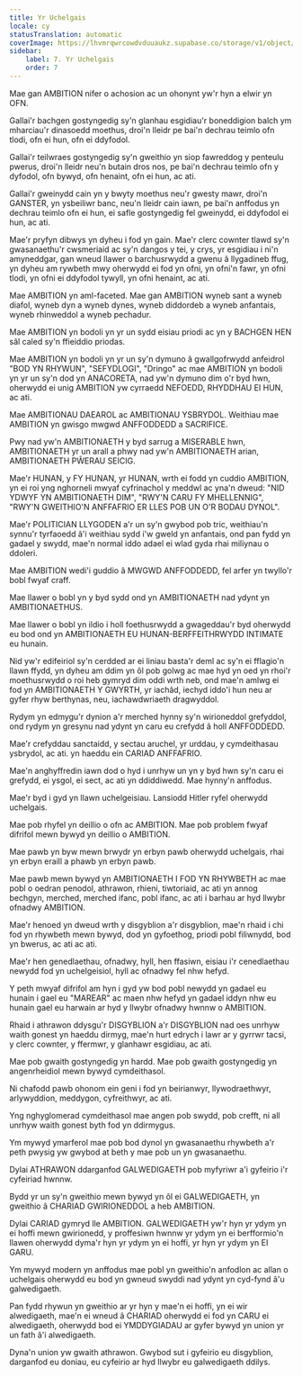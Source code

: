 ```yaml
---
title: Yr Uchelgais
locale: cy
statusTranslation: automatic
coverImage: https://lhvmrqwrcowdvduuaukz.supabase.co/storage/v1/object/public/strapi-uploads/small_cover-educacion-fundamental.webp-2d51a7828a2b1309555be27f7e2a61a0.webp
sidebar:
    label: 7. Yr Uchelgais
    order: 7
---
```

Mae gan AMBITION nifer o achosion ac un ohonynt yw'r hyn a elwir yn OFN.

Gallai'r bachgen gostyngedig sy'n glanhau esgidiau'r boneddigion balch ym mharciau'r dinasoedd moethus, droi'n lleidr pe bai'n dechrau teimlo ofn tlodi, ofn ei hun, ofn ei ddyfodol.

Gallai'r teilwraes gostyngedig sy'n gweithio yn siop fawreddog y penteulu pwerus, droi'n lleidr neu'n butain dros nos, pe bai'n dechrau teimlo ofn y dyfodol, ofn bywyd, ofn henaint, ofn ei hun, ac ati.

Gallai'r gweinydd cain yn y bwyty moethus neu'r gwesty mawr, droi'n GANSTER, yn ysbeiliwr banc, neu'n lleidr cain iawn, pe bai'n anffodus yn dechrau teimlo ofn ei hun, ei safle gostyngedig fel gweinydd, ei ddyfodol ei hun, ac ati.

Mae'r pryfyn dibwys yn dyheu i fod yn gain. Mae'r clerc cownter tlawd sy'n gwasanaethu'r cwsmeriaid ac sy'n dangos y tei, y crys, yr esgidiau i ni'n amyneddgar, gan wneud llawer o barchusrwydd a gwenu â llygadineb ffug, yn dyheu am rywbeth mwy oherwydd ei fod yn ofni, yn ofni'n fawr, yn ofni tlodi, yn ofni ei ddyfodol tywyll, yn ofni henaint, ac ati.

Mae AMBITION yn aml-faceted. Mae gan AMBITION wyneb sant a wyneb diafol, wyneb dyn a wyneb dynes, wyneb diddordeb a wyneb anfantais, wyneb rhinweddol a wyneb pechadur.

Mae AMBITION yn bodoli yn yr un sydd eisiau priodi ac yn y BACHGEN HEN sâl caled sy'n ffieiddio priodas.

Mae AMBITION yn bodoli yn yr un sy'n dymuno â gwallgofrwydd anfeidrol "BOD YN RHYWUN", "SEFYDLOGI", "Dringo" ac mae AMBITION yn bodoli yn yr un sy'n dod yn ANACORETA, nad yw'n dymuno dim o'r byd hwn, oherwydd ei unig AMBITION yw cyrraedd NEFOEDD, RHYDDHAU EI HUN, ac ati.

Mae AMBITIONAU DAEAROL ac AMBITIONAU YSBRYDOL. Weithiau mae AMBITION yn gwisgo mwgwd ANFFODDEDD a SACRIFICE.

Pwy nad yw'n AMBITIONAETH y byd sarrug a MISERABLE hwn, AMBITIONAETH yr un arall a phwy nad yw'n AMBITIONAETH arian, AMBITIONAETH PŴERAU SEICIG.

Mae'r HUNAN, y FY HUNAN, yr HUNAN, wrth ei fodd yn cuddio AMBITION, yn ei roi yng nghorneli mwyaf cyfrinachol y meddwl ac yna'n dweud: "NID YDWYF YN AMBITIONAETH DIM", "RWY'N CARU FY MHELLENNIG", "RWY'N GWEITHIO'N ANFFAFRIO ER LLES POB UN O'R BODAU DYNOL".

Mae'r POLITICIAN LLYGODEN a'r un sy'n gwybod pob tric, weithiau'n synnu'r tyrfaoedd â'i weithiau sydd i'w gweld yn anfantais, ond pan fydd yn gadael y swydd, mae'n normal iddo adael ei wlad gyda rhai miliynau o ddoleri.

Mae AMBITION wedi'i guddio â MWGWD ANFFODDEDD, fel arfer yn twyllo'r bobl fwyaf craff.

Mae llawer o bobl yn y byd sydd ond yn AMBITIONAETH nad ydynt yn AMBITIONAETHUS.

Mae llawer o bobl yn ildio i holl foethusrwydd a gwageddau'r byd oherwydd eu bod ond yn AMBITIONAETH EU HUNAN-BERFFEITHRWYDD INTIMATE eu hunain.

Nid yw'r edifeiriol sy'n cerdded ar ei liniau basta'r deml ac sy'n ei fflagio'n llawn ffydd, yn dyheu am ddim yn ôl pob golwg ac mae hyd yn oed yn rhoi'r moethusrwydd o roi heb gymryd dim oddi wrth neb, ond mae'n amlwg ei fod yn AMBITIONAETH Y GWYRTH, yr iachâd, iechyd iddo'i hun neu ar gyfer rhyw berthynas, neu, iachawdwriaeth dragwyddol.

Rydym yn edmygu'r dynion a'r merched hynny sy'n wirioneddol grefyddol, ond rydym yn gresynu nad ydynt yn caru eu crefydd â holl ANFFODDEDD.

Mae'r crefyddau sanctaidd, y sectau aruchel, yr urddau, y cymdeithasau ysbrydol, ac ati. yn haeddu ein CARIAD ANFFAFRIO.

Mae'n anghyffredin iawn dod o hyd i unrhyw un yn y byd hwn sy'n caru ei grefydd, ei ysgol, ei sect, ac ati yn ddiddiwedd. Mae hynny'n anffodus.

Mae'r byd i gyd yn llawn uchelgeisiau. Lansiodd Hitler ryfel oherwydd uchelgais.

Mae pob rhyfel yn deillio o ofn ac AMBITION. Mae pob problem fwyaf difrifol mewn bywyd yn deillio o AMBITION.

Mae pawb yn byw mewn brwydr yn erbyn pawb oherwydd uchelgais, rhai yn erbyn eraill a phawb yn erbyn pawb.

Mae pawb mewn bywyd yn AMBITIONAETH I FOD YN RHYWBETH ac mae pobl o oedran penodol, athrawon, rhieni, tiwtoriaid, ac ati yn annog bechgyn, merched, merched ifanc, pobl ifanc, ac ati i barhau ar hyd llwybr ofnadwy AMBITION.

Mae'r henoed yn dweud wrth y disgyblion a'r disgyblion, mae'n rhaid i chi fod yn rhywbeth mewn bywyd, dod yn gyfoethog, priodi pobl filiwnydd, bod yn bwerus, ac ati ac ati.

Mae'r hen genedlaethau, ofnadwy, hyll, hen ffasiwn, eisiau i'r cenedlaethau newydd fod yn uchelgeisiol, hyll ac ofnadwy fel nhw hefyd.

Y peth mwyaf difrifol am hyn i gyd yw bod pobl newydd yn gadael eu hunain i gael eu "MAREAR" ac maen nhw hefyd yn gadael iddyn nhw eu hunain gael eu harwain ar hyd y llwybr ofnadwy hwnnw o AMBITION.

Rhaid i athrawon ddysgu'r DISGYBLION a'r DISGYBLION nad oes unrhyw waith gonest yn haeddu dirmyg, mae'n hurt edrych i lawr ar y gyrrwr tacsi, y clerc cownter, y ffermwr, y glanhawr esgidiau, ac ati.

Mae pob gwaith gostyngedig yn hardd. Mae pob gwaith gostyngedig yn angenrheidiol mewn bywyd cymdeithasol.

Ni chafodd pawb ohonom ein geni i fod yn beirianwyr, llywodraethwyr, arlywyddion, meddygon, cyfreithwyr, ac ati.

Yng nghyglomerad cymdeithasol mae angen pob swydd, pob crefft, ni all unrhyw waith gonest byth fod yn ddirmygus.

Ym mywyd ymarferol mae pob bod dynol yn gwasanaethu rhywbeth a'r peth pwysig yw gwybod at beth y mae pob un yn gwasanaethu.

Dylai ATHRAWON ddarganfod GALWEDIGAETH pob myfyriwr a'i gyfeirio i'r cyfeiriad hwnnw.

Bydd yr un sy'n gweithio mewn bywyd yn ôl ei GALWEDIGAETH, yn gweithio â CHARIAD GWIRIONEDDOL a heb AMBITION.

Dylai CARIAD gymryd lle AMBITION. GALWEDIGAETH yw'r hyn yr ydym yn ei hoffi mewn gwirionedd, y proffesiwn hwnnw yr ydym yn ei berfformio'n llawen oherwydd dyma'r hyn yr ydym yn ei hoffi, yr hyn yr ydym yn EI GARU.

Ym mywyd modern yn anffodus mae pobl yn gweithio'n anfodlon ac allan o uchelgais oherwydd eu bod yn gwneud swyddi nad ydynt yn cyd-fynd â'u galwedigaeth.

Pan fydd rhywun yn gweithio ar yr hyn y mae'n ei hoffi, yn ei wir alwedigaeth, mae'n ei wneud â CHARIAD oherwydd ei fod yn CARU ei alwedigaeth, oherwydd bod ei YMDDYGIADAU ar gyfer bywyd yn union yr un fath â'i alwedigaeth.

Dyna'n union yw gwaith athrawon. Gwybod sut i gyfeirio eu disgyblion, darganfod eu doniau, eu cyfeirio ar hyd llwybr eu galwedigaeth ddilys.


